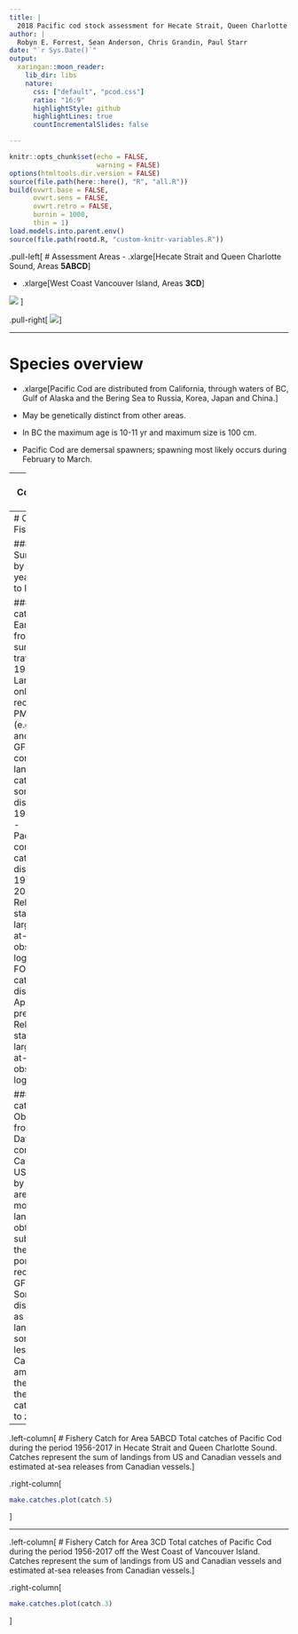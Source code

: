 ```yaml
---
title: |
  2018 Pacific cod stock assessment for Hecate Strait, Queen Charlotte Sound (5ABCD) and West Cost Vancouver Island (3CD)
author: |
  Robyn E. Forrest, Sean Anderson, Chris Grandin, Paul Starr
date: "`r Sys.Date()`"
output:
  xaringan::moon_reader:
    lib_dir: libs
    nature:
      css: ["default", "pcod.css"]
      ratio: "16:9"
      highlightStyle: github
      highlightLines: true
      countIncrementalSlides: false

---
```


```r
knitr::opts_chunk$set(echo = FALSE,
                      warning = FALSE)
options(htmltools.dir.version = FALSE)
source(file.path(here::here(), "R", "all.R"))
build(ovwrt.base = FALSE,
      ovwrt.sens = FALSE,
      ovwrt.retro = FALSE,
      burnin = 1000,
      thin = 1)
load.models.into.parent.env()
source(file.path(rootd.R, "custom-knitr-variables.R"))
```
.pull-left[
# Assessment Areas
- .xlarge[Hecate Strait and Queen Charlotte Sound, Areas **5ABCD**]

- .xlarge[West Coast Vancouver Island, Areas **3CD**]

![](Pcod_Profile_Picture.jpg)
]

.pull-right[
![](Pcod_3CD5ABCDE_Pic.png)
]

---

# Species overview
- .xlarge[Pacific Cod are distributed from California, through waters of BC, Gulf of Alaska and the Bering Sea to Russia, Korea, Japan and China.]

- May be genetically distinct from other areas.

- In BC the maximum age is 10-11 yr and maximum size is 100 cm.

- Pacific Cod are demersal spawners; spawning most likely occurs during February to March.

---
# Commercial Fishery

- Pacific Cod are caught almost entirely by bottom trawl.

- Mainly captured at depths less than 150 m.

- Annual reported catches have shown considerable variability since the beginning of the time series in 1956.

---
# Commercial Fishery Data

### Summarized by fishing year, April 1 to March 31

###Canadian catches:
- Earliest data from summaries of trawl fishing, 1945. Landings only, recorded by PMFC area (e.g., 5A, 5C) and month.
- GFCatch contains landed catches and some limited discards for 1954-1995.
- PacharvTrawl contains catches and discards for 1996-March 2007. Reliable statistics, largely from at-sea observer logbooks.
- FOS contains catches  and discards for April 2007-present. Reliable statistics, largely from at-sea observer logbooks.

###USA catches:
- Obtained from PMFC Data Series -- combined Canadian and USA landings by PMFC area and month. USA landings obtained by subtracting the Canadian portion recorded in GFCatch. Some discrepancies as combined landings were sometimes less than the Canadian amount. In these cases the USA catch was set to zero.

---
.left-column[
# Fishery Catch for Area 5ABCD
Total catches of Pacific Cod during the period 1956-2017 in Hecate Strait and Queen Charlotte Sound. Catches represent the sum of landings from US and Canadian vessels and estimated at-sea releases from Canadian vessels.
]

.right-column[
```r
make.catches.plot(catch.5)
```
]

---
.left-column[
# Fishery Catch for Area 3CD
Total catches of Pacific Cod during the period 1956-2017 off the West Coast of Vancouver Island. Catches represent the sum of landings from US and Canadian vessels and estimated at-sea releases from Canadian vessels.
]

.right-column[
```r
make.catches.plot(catch.3)
```
]
